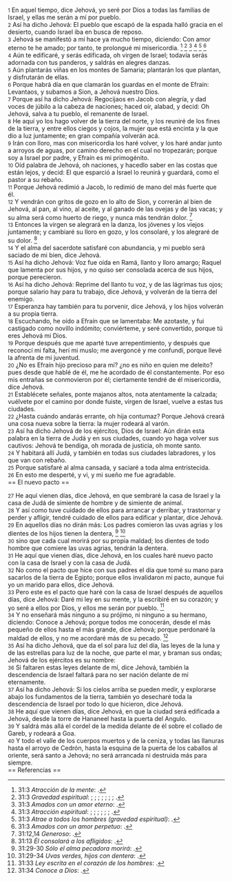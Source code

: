 {{anchor|1}} <small>1</small> En aquel tiempo, dice Jehová, yo seré por Dios a todas las familias de Israel, y ellas me serán a mí por pueblo.<br>
{{anchor|2}} <small>2</small> Así ha dicho Jehová: El pueblo que escapó de la espada halló gracia en el desierto, cuando Israel iba en busca de reposo.<br>
{{anchor|3}} <small>3</small> Jehová se manifestó a mí hace ya mucho tiempo, diciendo: Con amor eterno te he amado; por tanto, te prolongué mi misericordia. <ref>31:3 ''Atracción de la mente'': {{lib|LU|9|6|2}}.</ref> <ref>31:3 ''Gravedad espiritual'': {{lib|LU|107|0|5}}; {{lib|LU|11|8|9}}; {{lib|LU|12|8|4}}; {{lib|LU|14|2|7}}; {{lib|LU|157|6|10}}; {{lib|LU|5|6|9}}; {{lib|LU|7|1|1}}; {{lib|LU|7|3|2}}.</ref> <ref>31:3 ''Amados con un amor eterno'': {{lib|LU|97|6|3}}.</ref> <ref>31:3 ''Atracción espiritual'': {{lib|LU|108|4|1}}; {{lib|LU|174|5|13}}; {{lib|LU|180|4|5}}; {{lib|LU|188|5|10}}; {{lib|LU|195|10|1}}; {{lib|LU|20|1|6}}; {{lib|LU|34|4|2}}.</ref> <ref>31:3 ''Atrae a todos los hombres (gravedad espiritual)'': {{lib|LU|1|4|2}}.</ref> <ref>31:3 ''Amados con un amor perpetuo'': {{lib|LU|131|2|13}}.</ref><br>
{{anchor|4}} <small>4</small> Aún te edificaré, y serás edificada, oh virgen de Israel; todavía serás adornada con tus panderos, y saldrás en alegres danzas.<br>
{{anchor|5}} <small>5</small> Aún plantarás viñas en los montes de Samaria; plantarán los que plantan, y disfrutarán de ellas.<br>
{{anchor|6}} <small>6</small> Porque habrá día en que clamarán los guardas en el monte de Efraín: Levantaos, y subamos a Sion, a Jehová nuestro Dios.<br>
{{anchor|7}} <small>7</small> Porque así ha dicho Jehová: Regocijaos en Jacob con alegría, y dad voces de júbilo a la cabeza de naciones; haced oír, alabad, y decid: Oh Jehová, salva a tu pueblo, el remanente de Israel.<br>
{{anchor|8}} <small>8</small> He aquí yo los hago volver de la tierra del norte, y los reuniré de los fines de la tierra, y entre ellos ciegos y cojos, la mujer que está encinta y la que dio a luz juntamente; en gran compañía volverán acá.<br>
{{anchor|9}} <small>9</small> Irán con lloro, mas con misericordia los haré volver, y los haré andar junto a arroyos de aguas, por camino derecho en el cual no tropezarán; porque soy a Israel por padre, y Efraín es mi primogénito.<br>
{{anchor|10}} <small>10</small> Oíd palabra de Jehová, oh naciones, y hacedlo saber en las costas que están lejos, y decid: El que esparció a Israel lo reunirá y guardará, como el pastor a su rebaño.<br>
{{anchor|11}} <small>11</small> Porque Jehová redimió a Jacob, lo redimió de mano del más fuerte que él.<br>
{{anchor|12}} <small>12</small> Y vendrán con gritos de gozo en lo alto de Sion, y correrán al bien de Jehová, al pan, al vino, al aceite, y al ganado de las ovejas y de las vacas; y su alma será como huerto de riego, y nunca más tendrán dolor. <ref>31:12,14 ''Generoso'': {{lib|LU|2|1|2}}.</ref><br>
{{anchor|13}} <small>13</small> Entonces la virgen se alegrará en la danza, los jóvenes y los viejos juntamente; y cambiaré su lloro en gozo, y los consolaré, y los alegraré de su dolor. <ref>31:13 ''Él consolará a los afligidos'': {{lib|LU|190|5|4}}.</ref><br>
{{anchor|14}} <small>14</small> Y el alma del sacerdote satisfaré con abundancia, y mi pueblo será saciado de mi bien, dice Jehová.<br>
{{anchor|15}} <small>15</small> Así ha dicho Jehová: Voz fue oída en Ramá, llanto y lloro amargo; Raquel que lamenta por sus hijos, y no quiso ser consolada acerca de sus hijos, porque perecieron.<br>
{{anchor|16}} <small>16</small> Así ha dicho Jehová: Reprime del llanto tu voz, y de las lágrimas tus ojos; porque salario hay para tu trabajo, dice Jehová, y volverán de la tierra del enemigo.<br>
{{anchor|17}} <small>17</small> Esperanza hay también para tu porvenir, dice Jehová, y los hijos volverán a su propia tierra.<br>
{{anchor|18}} <small>18</small> Escuchando, he oído a Efraín que se lamentaba: Me azotaste, y fui castigado como novillo indómito; conviérteme, y seré convertido, porque tú eres Jehová mi Dios.<br>
{{anchor|19}} <small>19</small> Porque después que me aparté tuve arrepentimiento, y después que reconocí mi falta, herí mi muslo; me avergoncé y me confundí, porque llevé la afrenta de mi juventud.<br>
{{anchor|20}} <small>20</small> ¿No es Efraín hijo precioso para mí? ¿no es niño en quien me deleito? pues desde que hablé de él, me he acordado de él constantemente. Por eso mis entrañas se conmovieron por él; ciertamente tendré de él misericordia, dice Jehová.<br>
{{anchor|21}} <small>21</small> Establécete señales, ponte majanos altos, nota atentamente la calzada; vuélvete por el camino por donde fuiste, virgen de Israel, vuelve a estas tus ciudades.<br>
{{anchor|22}} <small>22</small> ¿Hasta cuándo andarás errante, oh hija contumaz? Porque Jehová creará una cosa nueva sobre la tierra: la mujer rodeará al varón.<br>
{{anchor|23}} <small>23</small> Así ha dicho Jehová de los ejércitos, Dios de Israel: Aún dirán esta palabra en la tierra de Judá y en sus ciudades, cuando yo haga volver sus cautivos: Jehová te bendiga, oh morada de justicia, oh monte santo.<br>
{{anchor|24}} <small>24</small> Y habitará allí Judá, y también en todas sus ciudades labradores, y los que van con rebaño.<br>
{{anchor|25}} <small>25</small> Porque satisfaré al alma cansada, y saciaré a toda alma entristecida.<br>
{{anchor|26}} <small>26</small> En esto me desperté, y vi, y mi sueño me fue agradable.<br>
== El nuevo pacto ==

{{anchor|27}} <small>27</small> He aquí vienen días, dice Jehová, en que sembraré la casa de Israel y la casa de Judá de simiente de hombre y de simiente de animal.<br>
{{anchor|28}} <small>28</small> Y así como tuve cuidado de ellos para arrancar y derribar, y trastornar y perder y afligir, tendré cuidado de ellos para edificar y plantar, dice Jehová.<br>
{{anchor|29}} <small>29</small> En aquellos días no dirán más: Los padres comieron las uvas agrias y los dientes de los hijos tienen la dentera, <ref>31:29-30 ''Sólo el alma pecadora morirá'': {{lib|LU|145|2|7}}.</ref> <ref>31:29-34 ''Uvas verdes, hijos con dentera'': {{lib|LU|145|2|5}}.</ref><br>
{{anchor|30}} <small>30</small> sino que cada cual morirá por su propia maldad; los dientes de todo hombre que comiere las uvas agrias, tendrán la dentera.<br>
{{anchor|31}} <small>31</small> He aquí que vienen días, dice Jehová, en los cuales haré nuevo pacto con la casa de Israel y con la casa de Judá.<br>
{{anchor|32}} <small>32</small> No como el pacto que hice con sus padres el día que tomé su mano para sacarlos de la tierra de Egipto; porque ellos invalidaron mi pacto, aunque fui yo un marido para ellos, dice Jehová.<br>
{{anchor|33}} <small>33</small> Pero este es el pacto que haré con la casa de Israel después de aquellos días, dice Jehová: Daré mi ley en su mente, y la escribiré en su corazón; y yo seré a ellos por Dios, y ellos me serán por pueblo. <ref>31:33 ''Ley escrita en el corazón de los hombres'': {{lib|LU|121|7|5}}.</ref><br>
{{anchor|34}} <small>34</small> Y no enseñará más ninguno a su prójimo, ni ninguno a su hermano, diciendo: Conoce a Jehová; porque todos me conocerán, desde el más pequeño de ellos hasta el más grande, dice Jehová; porque perdonaré la maldad de ellos, y no me acordaré más de su pecado. <ref>31:34 ''Conoce a Dios'': {{lib|LU|5|4|8}}.</ref><br>
{{anchor|35}} <small>35</small> Así ha dicho Jehová, que da el sol para luz del día, las leyes de la luna y de las estrellas para luz de la noche, que parte el mar, y braman sus ondas; Jehová de los ejércitos es su nombre:<br>
{{anchor|36}} <small>36</small> Si faltaren estas leyes delante de mí, dice Jehová, también la descendencia de Israel faltará para no ser nación delante de mí eternamente.<br>
{{anchor|37}} <small>37</small> Así ha dicho Jehová: Si los cielos arriba se pueden medir, y explorarse abajo los fundamentos de la tierra, también yo desecharé toda la descendencia de Israel por todo lo que hicieron, dice Jehová.<br>
{{anchor|38}} <small>38</small> He aquí que vienen días, dice Jehová, en que la ciudad será edificada a Jehová, desde la torre de Hananeel hasta la puerta del Angulo.<br>
{{anchor|39}} <small>39</small> Y saldrá más allá el cordel de la medida delante de él sobre el collado de Gareb, y rodeará a Goa.<br>
{{anchor|40}} <small>40</small> Y todo el valle de los cuerpos muertos y de la ceniza, y todas las llanuras hasta el arroyo de Cedrón, hasta la esquina de la puerta de los caballos al oriente, será santo a Jehová; no será arrancada ni destruida más para siempre.<br>
== Referencias ==

<references />
